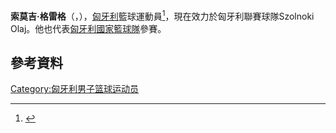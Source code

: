 {{eastern name order|[[匈牙利语|匈牙利语]]}}
'''索莫吉·格雷格'''（{{lang-hu|'''Somogyi Greg'''}}，{{bd|1989年|10月1日}}），[[匈牙利|匈牙利]]籃球運動員<ref name="college">{{cite web|url=http://ucsbgauchos.com/sports/m-baskbl/2011-12/bios/somogyi_greg00.html|title=55 - Greg Somogyi|work=UCSBGauchos.com|accessdate=November 28, 2013|archive-date=2019-03-09|archive-url=https://web.archive.org/web/20190309015038/http://ucsbgauchos.com/sports/m-baskbl/2011-12/bios/somogyi_greg00.html|dead-url=no}}</ref>，現在效力於匈牙利聯賽球隊Szolnoki Olaj。他也代表[[匈牙利國家籃球隊|匈牙利國家籃球隊]]參賽。

== 參考資料 == 
{{Reflist|1}}

{{Authority control}}
{{DEFAULTSORT:Somogyi, Greg}}
[[Category:匈牙利男子篮球运动员|Category:匈牙利男子篮球运动员]]